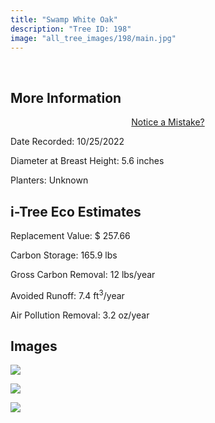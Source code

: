 ```yaml
---
title: "Swamp White Oak"
description: "Tree ID: 198"
image: "all_tree_images/198/main.jpg"
---
```


<br>

## **More Information**
::: column-margin
<center><a class="button" href="https://forms.gle/W6f5nwYxrM33hF4f7">Notice a Mistake?</a></center>
:::


Date Recorded:  10/25/2022

Diameter at Breast Height:  5.6  inches

Planters:  Unknown

## **i-Tree Eco Estimates**


 Replacement Value: $ 257.66

 Carbon Storage:  165.9  lbs

 Gross Carbon Removal:  12  lbs/year

 Avoided Runoff:  7.4  ft<sup>3</sup>/year

 Air Pollution Removal:  3.2  oz/year

## **Images**


 ![](all_tree_images/198/IMG_7088.jpg)

 ![](all_tree_images/198/IMG_7090.jpg)

 ![](all_tree_images/198/main.jpg)
